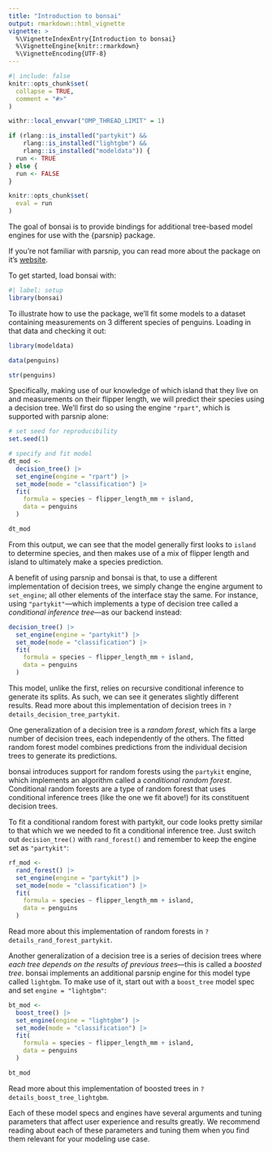 ```yaml
---
title: "Introduction to bonsai"
output: rmarkdown::html_vignette
vignette: >
  %\VignetteIndexEntry{Introduction to bonsai}
  %\VignetteEngine{knitr::rmarkdown}
  %\VignetteEncoding{UTF-8}
---
```


```r
#| include: false
knitr::opts_chunk$set(
  collapse = TRUE,
  comment = "#>"
)

withr::local_envvar("OMP_THREAD_LIMIT" = 1)

if (rlang::is_installed("partykit") && 
    rlang::is_installed("lightgbm") &&
    rlang::is_installed("modeldata")) {
  run <- TRUE
} else {
  run <- FALSE
}

knitr::opts_chunk$set(
  eval = run
)
```

The goal of bonsai is to provide bindings for additional tree-based model engines for use with the {parsnip} package. 

If you're not familiar with parsnip, you can read more about the package on it's [website](https://parsnip.tidymodels.org).

To get started, load bonsai with:

```r
#| label: setup
library(bonsai)
```

To illustrate how to use the package, we'll fit some models to a dataset containing measurements on 3 different species of penguins. Loading in that data and checking it out:

```r
library(modeldata)

data(penguins)

str(penguins)
```

Specifically, making use of our knowledge of which island that they live on and measurements on their flipper length, we will predict their species using a decision tree. We'll first do so using the engine `"rpart"`, which is supported with parsnip alone:

```r
# set seed for reproducibility
set.seed(1)

# specify and fit model
dt_mod <- 
  decision_tree() |>
  set_engine(engine = "rpart") |>
  set_mode(mode = "classification") |>
  fit(
    formula = species ~ flipper_length_mm + island, 
    data = penguins
  )

dt_mod
```

From this output, we can see that the model generally first looks to `island` to determine species, and then makes use of a mix of flipper length and island to ultimately make a species prediction.

A benefit of using parsnip and bonsai is that, to use a different implementation of decision trees, we simply change the engine argument to `set_engine`; all other elements of the interface stay the same. For instance, using `"partykit"`—which implements a type of decision tree called a _conditional inference tree_—as our backend instead:

```r
decision_tree() |>
  set_engine(engine = "partykit") |>
  set_mode(mode = "classification") |>
  fit(
    formula = species ~ flipper_length_mm + island, 
    data = penguins
  )
```

This model, unlike the first, relies on recursive conditional inference to generate its splits. As such, we can see it generates slightly different results. Read more about this implementation of decision trees in `?details_decision_tree_partykit`.

One generalization of a decision tree is a _random forest_, which fits a large number of decision trees, each independently of the others. The fitted random forest model combines predictions from the individual decision trees to generate its predictions.

bonsai introduces support for random forests using the `partykit` engine, which implements an algorithm called a _conditional random forest_. Conditional random forests are a type of random forest that uses conditional inference trees (like the one we fit above!) for its constituent decision trees.

To fit a conditional random forest with partykit, our code looks pretty similar to that which we we needed to fit a conditional inference tree. Just switch out `decision_tree()` with `rand_forest()` and remember to keep the engine set as `"partykit"`:

```r
rf_mod <- 
  rand_forest() |>
  set_engine(engine = "partykit") |>
  set_mode(mode = "classification") |>
  fit(
    formula = species ~ flipper_length_mm + island, 
    data = penguins
  )
```

Read more about this implementation of random forests in `?details_rand_forest_partykit`.

Another generalization of a decision tree is a series of decision trees where _each tree depends on the results of previous trees_—this is called a _boosted tree_. bonsai implements an additional parsnip engine for this model type called `lightgbm`. To make use of it, start out with a `boost_tree` model spec and set `engine = "lightgbm"`:

```r
bt_mod <- 
  boost_tree() |>
  set_engine(engine = "lightgbm") |>
  set_mode(mode = "classification") |>
  fit(
    formula = species ~ flipper_length_mm + island, 
    data = penguins
  )

bt_mod
```

Read more about this implementation of boosted trees in `?details_boost_tree_lightgbm`.

Each of these model specs and engines have several arguments and tuning parameters that affect user experience and results greatly. We recommend reading about each of these parameters and tuning them when you find them relevant for your modeling use case.
